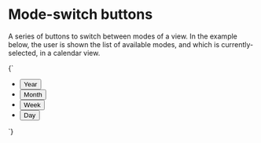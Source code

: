 
<Meta title="UI/Buttons/Mode-switch buttons" />

# Mode-switch buttons

A series of buttons to switch between modes of a view. In the example below, the user is shown the list of available modes, and which is currently-selected, in a calendar view.

<Canvas>
  <Story name="Mode-switch buttons">
    {`
      <ul class="u-list-reset u-flex u-flex--inline u-items-stretch u-items-center a-button--mode-container u-padding-xs u-bg--gray-20">
        <li class="u-margin-xs--right">
          <button class="a-button a-button--mode u-h6" type="button">
            Year
          </button>
        </li>
        <li class="u-margin-xs--right">
          <button class="a-button a-button--mode u-h6" type="button">
            Month
          </button>
        </li>
        <li class="u-margin-xs--right">
          <button class="a-button a-button--mode u-h6" type="button">
            Week
          </button>
        </li>
        <li>
          <button class="a-button a-button--mode u-h6" type="button" aria-pressed="true">
            Day
          </button>
        </li>
      </ul>
    `}
  </Story>
</Canvas>
